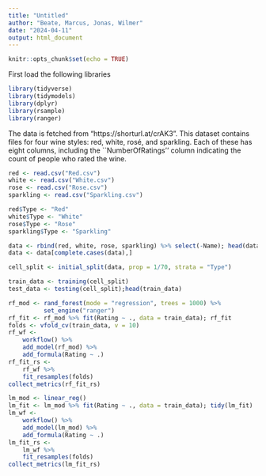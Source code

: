 ```yaml
---
title: "Untitled"
author: "Beate, Marcus, Jonas, Wilmer"
date: "2024-04-11"
output: html_document
---
```


```r
knitr::opts_chunk$set(echo = TRUE)
```
First load the following libraries
```r
library(tidyverse)
library(tidymodels)
library(dplyr)
library(rsample)
library(ranger)
```
The data is fetched from "https://shorturl.at/crAK3". 
This dataset contains files for four wine styles: red, white, rosé, and sparkling. 
Each of these has eight columns, including the ``NumberOfRatings'' column indicating the count of people who rated the wine. 

```r
red <- read.csv("Red.csv")
white <- read.csv("White.csv")
rose <- read.csv("Rose.csv")
sparkling <- read.csv("Sparkling.csv")

red$Type <- "Red"
white$Type <- "White"
rose$Type <- "Rose"
sparkling$Type <- "Sparkling"

data <- rbind(red, white, rose, sparkling) %>% select(-Name); head(data)
data <- data[complete.cases(data),]
```

```r
cell_split <- initial_split(data, prop = 1/70, strata = "Type")

train_data <- training(cell_split)
test_data <- testing(cell_split);head(train_data)
```

```r
rf_mod <- rand_forest(mode = "regression", trees = 1000) %>% 
          set_engine("ranger")
rf_fit <- rf_mod %>% fit(Rating ~ ., data = train_data); rf_fit
folds <- vfold_cv(train_data, v = 10)
rf_wf <-
    workflow() %>%
    add_model(rf_mod) %>%
    add_formula(Rating ~ .)
rf_fit_rs <-
    rf_wf %>%
    fit_resamples(folds)
collect_metrics(rf_fit_rs)
```

```r
lm_mod <- linear_reg()
lm_fit <- lm_mod %>% fit(Rating ~ ., data = train_data); tidy(lm_fit)
lm_wf <-
    workflow() %>%
    add_model(lm_mod) %>%
    add_formula(Rating ~ .)
lm_fit_rs <-
    lm_wf %>%
    fit_resamples(folds)
collect_metrics(lm_fit_rs)
```

```r

```

```r

```

```r

```